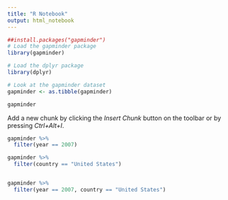 ```yaml
---
title: "R Notebook"
output: html_notebook
---
```




```r
##install.packages("gapminder")
# Load the gapminder package
library(gapminder)

# Load the dplyr package
library(dplyr)

# Look at the gapminder dataset
gapminder <- as.tibble(gapminder)

gapminder

```

Add a new chunk by clicking the *Insert Chunk* button on the toolbar or by pressing *Ctrl+Alt+I*.
```r

gapminder %>% 
  filter(year == 2007)

gapminder %>% 
  filter(country == "United States")


gapminder %>% 
  filter(year == 2007, country == "United States")

```

 
```r

```
